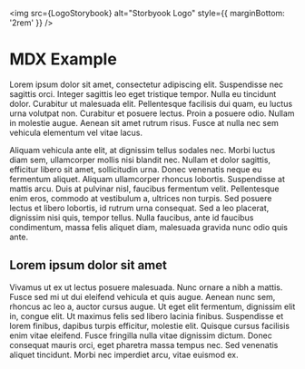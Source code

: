 

<Meta title="Documentation/Example" />

<img src={LogoStorybook} alt="Storbyook Logo" style={{ marginBottom: '2rem' }} />

# MDX Example

Lorem ipsum dolor sit amet, consectetur adipiscing elit. Suspendisse nec sagittis orci. Integer sagittis leo eget tristique tempor. Nulla eu tincidunt dolor. Curabitur ut malesuada elit. Pellentesque facilisis dui quam, eu luctus urna volutpat non. Curabitur et posuere lectus. Proin a posuere odio. Nullam in molestie augue. Aenean sit amet rutrum risus. Fusce at nulla nec sem vehicula elementum vel vitae lacus.


Aliquam vehicula ante elit, at dignissim tellus sodales nec. Morbi luctus diam sem, ullamcorper mollis nisi blandit nec. Nullam et dolor sagittis, efficitur libero sit amet, sollicitudin urna. Donec venenatis neque eu fermentum aliquet. Aliquam ullamcorper rhoncus lobortis. Suspendisse at mattis arcu. Duis at pulvinar nisl, faucibus fermentum velit. Pellentesque enim eros, commodo at vestibulum a, ultrices non turpis. Sed posuere lectus et libero lobortis, id rutrum urna consequat. Sed a leo placerat, dignissim nisi quis, tempor tellus. Nulla faucibus, ante id faucibus condimentum, massa felis aliquet diam, malesuada gravida nunc odio quis ante.

## Lorem ipsum dolor sit amet

Vivamus ut ex ut lectus posuere malesuada. Nunc ornare a nibh a mattis. Fusce sed mi ut dui eleifend vehicula et quis augue. Aenean nunc sem, rhoncus ac leo a, auctor cursus augue. Ut eget elit fermentum, dignissim elit in, congue elit. Ut maximus felis sed libero lacinia finibus. Suspendisse et lorem finibus, dapibus turpis efficitur, molestie elit. Quisque cursus facilisis enim vitae eleifend. Fusce fringilla nulla vitae dignissim dictum. Donec consequat mauris orci, eget pharetra massa tempus nec. Sed venenatis aliquet tincidunt. Morbi nec imperdiet arcu, vitae euismod ex.